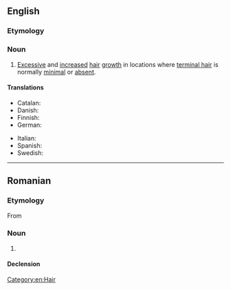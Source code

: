 ==English==
{{wikipedia}}

===Etymology===
{{suffix|en|hirsute|ism}}

===Noun===
{{en-noun|-|s}}

# {{lb|en|dermatology}} [[excessive|Excessive]] and [[increased]] [[hair]] [[growth]] in locations where [[terminal hair]] is normally [[minimal]] or [[absent]].

====Translations====
{{trans-top|excessive and increased hair growth}}
* Catalan: {{t|ca|hirsutisme|m}}
* Danish: {{t|da|hirsutisme|c}}
* Finnish: {{t+|fi|hirsutismi}}
* German: {{t+|de|Hirsutismus|m}}
{{trans-mid}}
* Italian: {{t+|it|irsutismo|m}}
* Spanish: {{t+|es|hirsutismo|m}}
* Swedish: {{t+|sv|hirsutism|c}}
{{trans-bottom}}

[[Category:en:Hair]]

----

==Romanian==

===Etymology===
From {{bor|ro|fr|hirsutisme}}

===Noun===
{{ro-noun|n|-}}

# {{l|en|hirsutism}}

====Declension====
{{ro-noun-n|n=sg}}
